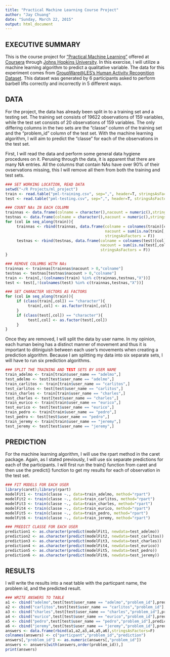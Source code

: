 ```yaml
---
title: "Practical Machine Learning Course Project"
author: "Jay Chuang"
date: "Sunday, March 22, 2015"
output: html_document
---
```


## EXECUTIVE SUMMARY

This is the course project for ["Practical Machine Learning"](https://www.coursera.org/course/predmachlearn) offered at [Coursera](http://www.coursera.org) through [Johns Hopkins University](http://www.jhu.edu/). In this exercise, I will utilize a machine learning algorithm to predict a qualitative variable. The data for this experiment comes from [GroupWare@LES's Human Activity Recognition Dataset](http://groupware.les.inf.puc-rio.br/har). This dataset was generated by 6 participants asked to perform barbell lifts correctly and incorrectly in 5 different ways.

## DATA

For the project, the data has already been split in to a training set and a testing set. The training set consists of 19622 observations of 159 variables, while the test set consists of 20 observations of 159 variables. The only differing columns in the two sets are the "classe" column of the training set and the "problem_id" column of the test set. With the machine learning algorithm, I will aim to predict the "classe" for each of the observations in the test set.

First, I will read the data and perform some general data hygiene procedures on it. Perusing through the data, it is apparent that there are many NA entries. All the columns that contain NAs have over 90% of their ovservations missing, this I will remove all them from both the training and test sets.

```r
### SET WORKING LOCATION, READ DATA
setwd("~/R Projects/ml_project")
train <- read.table("pml-training.csv", sep=",", header=T, stringsAsFactors = F)
test <- read.table("pml-testing.csv", sep=",", header=T, stringsAsFactors = F)

### COUNT NAs IN EACH COLUMN
trainnas <- data.frame(colname = character(),nacount = numeric(),stringsAsFactors = F)
testnas <- data.frame(colname = character(),nacount = numeric(),stringsAsFactors = F)
for (col in seq_along(train)){
     trainnas <- rbind(trainnas, data.frame(colname = colnames(train)[col],
                                            nacount = sum(is.na(train[,col])),
                                            stringsAsFactors = F))
     testnas <- rbind(testnas, data.frame(colname = colnames(test)[col],
                                          nacount = sum(is.na(test[,col])),
                                          stringsAsFactors = F))
}

### REMOVE COLUMNS WITH NAs
trainnas <- trainnas[trainnas$nacount > 0,"colname"]
testnas <- testnas[testnas$nacount > 0,"colname"]
train <- train[,!(colnames(train) %in% c(trainnas,testnas,"X"))]
test <- test[,!(colnames(test) %in% c(trainnas,testnas,"X"))]

### SET CHARACTER VECTORS AS FACTORS
for (col in seq_along(train)){
     if (class(train[,col]) == "character"){
          train[,col] <- as.factor(train[,col])
     }
     if (class(test[,col]) == "character"){
          test[,col] <- as.factor(test[,col])
     }
}
```

Once they are removed, I will split the data by user name. In my opinion, each human being has a distinct manner of movement and thus it is important to ditiniguish between each user's movements when creating a prediction algorithm. Because I am splitting my data into six separate sets, I will have to run six prediction algorithms.

```r
### SPLIT THE TRAINING AND TEST SETS BY USER NAME
train_adelmo <- train[train$user_name == "adelmo",]
test_adelmo <- test[test$user_name == "adelmo",]
train_carlitos <- train[train$user_name == "carlitos",]
test_carlitos <- test[test$user_name == "carlitos",]
train_charles <- train[train$user_name == "charles",]
test_charles <- test[test$user_name == "charles",]
train_eurico <- train[train$user_name == "eurico",]
test_eurico <- test[test$user_name == "eurico",]
train_pedro <- train[train$user_name == "pedro",]
test_pedro <- test[test$user_name == "pedro",]
train_jeremy <- train[train$user_name == "jeremy",]
test_jeremy <- test[test$user_name == "jeremy",]
```

## PREDICTION
For the machine learning algorithm, I will use the rpart method in the caret package. Again, as I stated previously, I will use six separate predictions for each of the participants. I will first run the train() function from caret and then use the predict() function to get my results for each of observation in the test set.

```r
### FIT MODELS FOR EACH USER
library(caret);library(rpart)
modelFit1 <- train(classe ~., data=train_adelmo, method="rpart")
modelFit2 <- train(classe ~., data=train_carlitos, method="rpart")
modelFit3 <- train(classe ~., data=train_charles, method="rpart")
modelFit4 <- train(classe ~., data=train_eurico, method="rpart")
modelFit5 <- train(classe ~., data=train_pedro, method="rpart")
modelFit6 <- train(classe ~., data=train_jeremy, method="rpart")

### PREDICT CLASSE FOR EACH USER
prediction1 <- as.character(predict(modelFit1, newdata=test_adelmo))
prediction2 <- as.character(predict(modelFit2, newdata=test_carlitos))
prediction3 <- as.character(predict(modelFit3, newdata=test_charles))
prediction4 <- as.character(predict(modelFit4, newdata=test_eurico))
prediction5 <- as.character(predict(modelFit5, newdata=test_pedro))
prediction6 <- as.character(predict(modelFit6, newdata=test_jeremy))
```

## RESULTS
I will write the results into a neat table with the particpant name, the problem id, and the predicted result.
```r
### WRITE ANSWERS TO TABLE
a1 <- cbind("adelmo",test[test$user_name == "adelmo","problem_id"],prediction1)
a2 <- cbind("carlitos",test[test$user_name == "carlitos","problem_id"],prediction2)
a3 <- cbind("charles",test[test$user_name == "charles","problem_id"],prediction3)
a4 <- cbind("eurico",test[test$user_name == "eurico","problem_id"],prediction4)
a5 <- cbind("pedro",test[test$user_name == "pedro","problem_id"],prediction5)
a6 <- cbind("jeremy",test[test$user_name == "jeremy","problem_id"],prediction6)
answers <- data.frame(rbind(a1,a2,a3,a4,a5,a6),stringsAsFactors=F)
colnames(answers) <- c("particpant","problem_id","prediction")
answers[,"problem_id"] <- as.numeric(answers[,"problem_id"])
answers <- answers[with(answers,order(problem_id)),]
print(answers)
```


